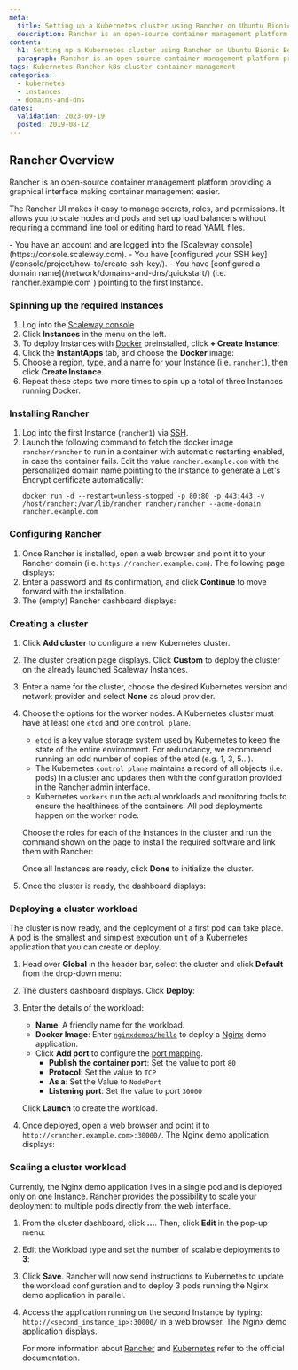 ```yaml
---
meta:
  title: Setting up a Kubernetes cluster using Rancher on Ubuntu Bionic Beaver
  description: Rancher is an open-source container management platform providing a graphical interface making container management easier.
content:
  h1: Setting up a Kubernetes cluster using Rancher on Ubuntu Bionic Beaver
  paragraph: Rancher is an open-source container management platform providing a graphical interface making container management easier.
tags: Kubernetes Rancher k8s cluster container-management 
categories:
  - kubernetes
  - instances
  - domains-and-dns
dates:
  validation: 2023-09-19
  posted: 2019-08-12
---
```


## Rancher Overview

Rancher is an open-source container management platform providing a graphical interface making container management easier.

The Rancher UI makes it easy to manage secrets, roles, and permissions. It allows you to scale nodes and pods and set up load balancers without requiring a command line tool or editing hard to read YAML files.

<Macro id="iam-requirements" />
 
<Message type="requirement">
  - You have an account and are logged into the [Scaleway console](https://console.scaleway.com).
  - You have [configured your SSH key](/console/project/how-to/create-ssh-key/).
  - You have [configured a domain name](/network/domains-and-dns/quickstart/) (i.e. `rancher.example.com`) pointing to the first Instance.
</Message>

### Spinning up the required Instances

1. Log into the [Scaleway console](https://console.scaleway.com).
2. Click **Instances** in the menu on the left.
3. To deploy Instances with [Docker](https://www.docker.com/) preinstalled, click **+ Create Instance**:
    <Lightbox src="scaleway-rancher_instances.webp" alt="" />
4. Click the **InstantApps** tab, and choose the **Docker** image:
    <Lightbox src="scaleway-rancher_instant_apps.webp" alt="" />
5. Choose a region, type, and a name for your Instance (i.e. `rancher1`), then click **Create Instance**.
6. Repeat these steps two more times to spin up a total of three Instances running Docker.

### Installing Rancher

1. Log into the first Instance (`rancher1`) via [SSH](/compute/instances/how-to/connect-to-instance/).
2. Launch the following command to fetch the docker image `rancher/rancher` to run in a container with automatic restarting enabled, in case the container fails. Edit the value `rancher.example.com` with the personalized domain name pointing to the Instance to generate a Let's Encrypt certificate automatically:
    ```
    docker run -d --restart=unless-stopped -p 80:80 -p 443:443 -v /host/rancher:/var/lib/rancher rancher/rancher --acme-domain rancher.example.com
    ```

### Configuring Rancher

1. Once Rancher is installed, open a web browser and point it to your Rancher domain (i.e. `https://rancher.example.com`). The following page displays:
    <Lightbox src="scaleway-rancher_password.webp" alt="" />
2. Enter a password and its confirmation, and click **Continue** to move forward with the installation.
4. The (empty) Rancher dashboard displays:
    <Lightbox src="scaleway-rancher_dashboard_empty.webp" alt="" />

### Creating a cluster

1. Click **Add cluster** to configure a new Kubernetes cluster.
2. The cluster creation page displays. Click **Custom** to deploy the cluster on the already launched Scaleway Instances.
    <Lightbox src="scaleway-rancher_add_cluster.webp" alt="" />
3. Enter a name for the cluster, choose the desired Kubernetes version and network provider and select **None** as cloud provider.
    <Lightbox src="scaleway-rancher_cluster_options.webp" alt="" />
4. Choose the options for the worker nodes. A Kubernetes cluster must have at least one `etcd` and one `control plane`.
    - `etcd` is a key value storage system used by Kubernetes to keep the state of the entire environment. For redundancy, we recommend running an odd number of copies of the etcd (e.g. 1, 3, 5…).
    - The Kubernetes `control plane` maintains a record of all objects (i.e. pods) in a cluster and updates then with the configuration provided in the Rancher admin interface.
    - Kubernetes `workers` run the actual workloads and monitoring tools to ensure the healthiness of the containers. All pod deployments happen on the worker node.

    Choose the roles for each of the Instances in the cluster and run the command shown on the page to install the required software and link them with Rancher:

    <Lightbox src="scaleway-rancher_node_run.webp" alt="" />

    Once all Instances are ready, click **Done** to initialize the cluster.
5. Once the cluster is ready, the dashboard displays:
    <Lightbox src="scaleway-rancher_dashboard.webp" alt="" />

### Deploying a cluster workload

The cluster is now ready, and the deployment of a first pod can take place. A [pod](https://kubernetes.io/docs/concepts/workloads/pods/pod-overview/) is the smallest and simplest execution unit of a Kubernetes application that you can create or deploy.

1. Head over **Global** in the header bar, select the cluster and click **Default** from the drop-down menu:
    <Lightbox src="scaleway-rancher_menu.webp" alt="" />
2. The clusters dashboard displays. Click **Deploy**:
    <Lightbox src="scaleway-rancher_dashboard.webp" alt="" />
3. Enter the details of the workload:
    - **Name**: A friendly name for the workload.
    - **Docker Image**: Enter [`nginxdemos/hello`](https://hub.docker.com/r/nginxdemos/hello/) to deploy a [Nginx](http://nginx.org/) demo application.
    - Click **Add port** to configure the [port mapping](https://en.wikipedia.org/wiki/Port_forwarding).
      - **Publish the container port**: Set the value to port `80`
      - **Protocol**: Set the value to `TCP`
      - **As a**: Set the Value to `NodePort`
      - **Listening port**: Set the value to port `30000`

    <Lightbox src="scaleway-deploy_workload.webp" alt="" />

    Click **Launch** to create the workload.
4. Once deployed, open a web browser and point it to `http://<rancher.example.com>:30000/`. The Nginx demo application displays:
    <Lightbox src="scaleway-nginx_demo_app.webp" alt="" />

### Scaling a cluster workload

Currently, the Nginx demo application lives in a single pod and is deployed only on one Instance. Rancher provides the possibility to scale your deployment to multiple pods directly from the web interface.

1. From the cluster dashboard, click **…**. Then, click **Edit** in the pop-up menu:
    <Lightbox src="scaleway-workload_edit.webp" alt="" />
2. Edit the Workload type and set the number of scalable deployments to **3**:
    <Lightbox src="scaleway-upgrade_service.webp" alt="" />
3. Click **Save**. Rancher will now send instructions to Kubernetes to update the workload configuration and to deploy 3 pods running the Nginx demo application in parallel.
    <Lightbox src="scaleway-workload_updated.webp" alt="" />
4. Access the application running on the second Instance by typing: `http://<second_instance_ip>:30000/` in a web browser. The Nginx demo application displays.

    For more information about [Rancher](https://rancher.com/docs/rancher/v2.x/en/) and [Kubernetes](https://kubernetes.io/docs/home/) refer to the official documentation.
